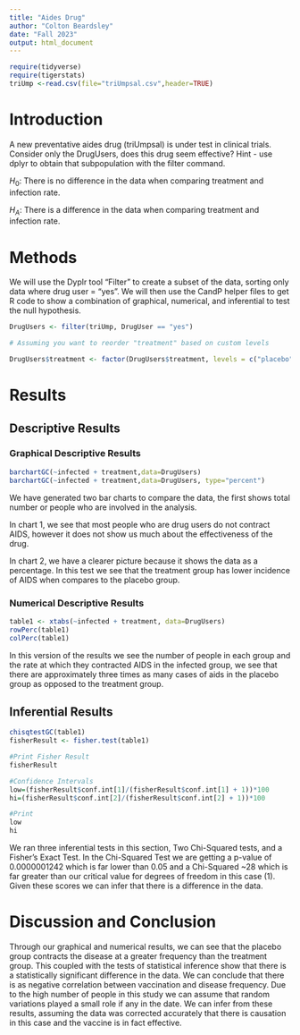 ```yaml
---
title: "Aides Drug"
author: "Colton Beardsley"
date: "Fall 2023"
output: html_document
---
```


```r
require(tidyverse)
require(tigerstats)
triUmp <-read.csv(file="triUmpsal.csv",header=TRUE)
```

# Introduction

<!--In this section you explain what you are trying to show.  Where did the data come from?  What is the research or other question you are trying to answer?.  If you skimp in this section expect to be marked down in your grade. Paint a picture of the project a couple of paragraphs is expected!-->

A new  preventative aides drug (triUmpsal) is under test in clinical trials. Consider only the DrugUsers, does this drug seem effective?  Hint - use dplyr to obtain that subpopulation with the filter command.

$H_0$: There is no difference in the data when comparing treatment and infection rate.

$H_A$: There is a difference in the data when comparing treatment and infection rate.


# Methods

<!--Decide on your methods:  use "variable analysis" or other appropriate descriptors.  Make sure to choose at least one graphical method and at least one numerical method. Discuss what data manipulations may be needed for example subsetting or other binning procedures and what sort of graphical displays and inferential tools will be used!-->

We will use the Dyplr tool "Filter" to create a subset of the data, sorting only data where drug user = "yes". We will then use the CandP helper files to get R code to show a combination of graphical, numerical, and inferential to test the null hypothesis. 


```r

DrugUsers <- filter(triUmp, DrugUser == "yes")

# Assuming you want to reorder "treatment" based on custom levels

DrugUsers$treatment <- factor(DrugUsers$treatment, levels = c("placebo", "drug"))

```


# Results

<!--Divide this section into two sub-sections:  One for your descriptive  results and one for your inferential results.!-->

## Descriptive Results

### Graphical Descriptive Results

<!--Graphical results here.  Make sure to show your code.  Provide appropriate labels for axes, giving units if possible, and provide a good title for the graph, too.  Use the graphical results to describe the patterns if any that exist in the data as focused toward the research question. Bottom line is to explain the features of the graph that are relevant to conforming or departing to what is expected by your null hypothesis !-->

```r

barchartGC(~infected + treatment,data=DrugUsers)
barchartGC(~infected + treatment,data=DrugUsers, type="percent")

```

We have generated two bar charts to compare the data, the first shows total number or people who are involved in the analysis.

In chart 1, we see that most people who are drug users do not contract AIDS, however it does not show us much about the effectiveness of the drug.

In chart 2, we have a clearer picture because it shows the data as a percentage. In this test we see that the treatment group has lower incidence of AIDS when compares to the placebo group.


### Numerical Descriptive Results

<!--Numerical results go here. Use the numerical results to describe the patterns if any that exist in the data as focused toward the research question!-->

```r
table1 <- xtabs(~infected + treatment, data=DrugUsers)
rowPerc(table1)
colPerc(table1)
```

In this version of the results we see the number of people in each group and the rate at which they contracted AIDS in the infected group, we see that there are approximately three times as many cases of aids in the placebo group as opposed to the treatment group.

## Inferential Results

<!--State hypothesis clearly.  Make sure your discussion of the inferential test covers all the aspects that the test output produces, such as test statistic, p-value etc.  Make a decision about the null hypothesis, explain the assumptions on which the selected test/procedure was based, and why the chosen procedure satisfys the assumptions and is appropriate to answer the research question!-->

```r
chisqtestGC(table1)
fisherResult <- fisher.test(table1)

#Print Fisher Result
fisherResult

#Confidence Intervals
low=(fisherResult$conf.int[1]/(fisherResult$conf.int[1] + 1))*100
hi=(fisherResult$conf.int[2]/(fisherResult$conf.int[2] + 1))*100

#Print
low
hi
```

We ran three inferential tests in this section, Two Chi-Squared tests, and a Fisher's Exact Test. In the Chi-Squared Test we are getting a p-value of 0.0000001242 which is far lower than 0.05 and a Chi-Squared ~28 which is far greater than our critical value for degrees of freedom in this case (1). Given these scores we can infer that there is a difference in the data.

# Discussion and Conclusion

<!--Discussion and conclusion here.  If you found a relationship be sure to consider whether the relationship occurs because one of the variavbles causes the other, or whether they perhasps are related for some other reason.  Watch the chapter 6 videos from the GeorgeTown videos collection.!-->

Through our graphical and numerical results, we can see that the placebo group contracts the disease at a greater frequency than the treatment group. This coupled with the tests of statistical inference show that there is a statistically significant difference in the data. We can conclude that there is as negative correlation between vaccination and disease frequency. Due to the high number of people in this study we can assume that random variations played a small role if any in the date. We can infer from these results, assuming the data was corrected accurately that there is causation in this case and the vaccine is in fact effective.
